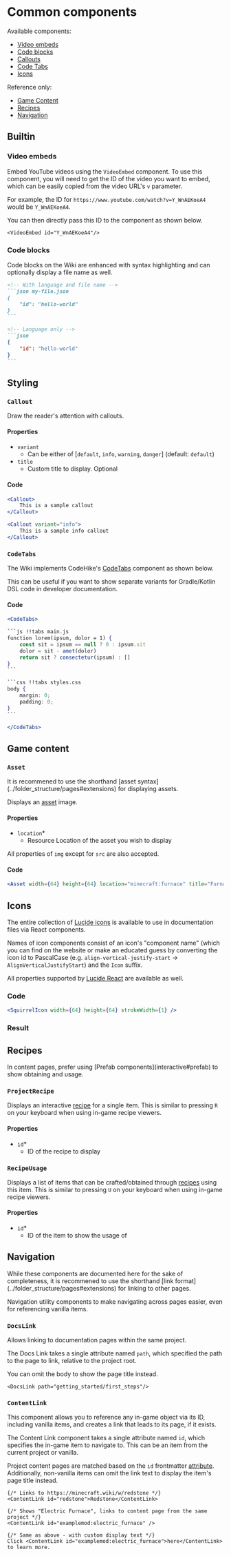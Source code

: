 
# Common components

Available components:

- [Video embeds](#video-embeds)
- [Code blocks](#code-blocks)
- [Callouts](#callout)
- [Code Tabs](#codetabs)
- [Icons](#icons)

Reference only:

- [Game Content](#game-content)
- [Recipes](#recipes)
- [Navigation](#navigation)

## Builtin

### Video embeds

Embed YouTube videos using the `VideoEmbed` component. To use this component, you will need to get the ID of the video
you want to embed, which can be easily copied from the video URL's `v` parameter.

For example, the ID for `https://www.youtube.com/watch?v=Y_WnAEKoeA4` would be `Y_WnAEKoeA4`.

You can then directly pass this ID to the component as shown below.

```mdx
<VideoEmbed id="Y_WnAEKoeA4"/>
```

### Code blocks

Code blocks on the Wiki are enhanced with syntax highlighting and can optionally display a file name as well.

````md
<!-- With language and file name -->
```json my-file.json
{
    "id": "hello-world"
}
```

<!-- Language only -->
```json
{
    "id": "hello-world"
}
```
````

## Styling

### `Callout`

Draw the reader's attention with callouts.

#### Properties

- `variant`
  - Can be either of [`default`, `info`, `warning`, `danger`] (default: `default`)
- `title`
  - Custom title to display. Optional

#### Code

```jsx
<Callout>
    This is a sample callout
</Callout>

<Callout variant="info">
    This is a sample info callout
</Callout>
```

### `CodeTabs`

The Wiki implements CodeHike's [CodeTabs](https://codehike.org/docs/code/tabs) component as shown below.

This can be useful if you want to show separate variants for Gradle/Kotlin DSL code in developer documentation.

#### Code

````jsx
<CodeTabs>

```js !!tabs main.js
function lorem(ipsum, dolor = 1) {
    const sit = ipsum == null ? 0 : ipsum.sit
    dolor = sit - amet(dolor)
    return sit ? consectetur(ipsum) : []
}
```

```css !!tabs styles.css
body {
    margin: 0;
    padding: 0;
}
```

</CodeTabs>
````

## Game content

### `Asset`

<Callout type="important">
   It is recommened to use the shorthand [asset syntax](../folder_structure/pages#extensions) for displaying assets.
</Callout>

Displays an [asset](../folder_structure/assets) image.

#### Properties

- `location`*
  - Resource Location of the asset you wish to display

All properties of `img` except for `src` are also accepted.

#### Code

```jsx
<Asset width={64} height={64} location="minecraft:furnace" title="Furnace" />
```

## Icons

The entire collection of [Lucide icons](https://lucide.dev/icons/) is available to use in documentation files via
React components.

Names of icon components consist of an icon's "component name" (which you can find on the website or make an educated
guess by converting the icon id to PascalCase (e.g. `align-vertical-justify-start` -> `AlignVerticalJustifyStart`)
and the `Icon` suffix.

All properties supported by [Lucide React](https://lucide.dev/guide/packages/lucide-react) are available as well.

### Code

```jsx
<SquirrelIcon width={64} height={64} strokeWidth={1} />
```

### Result

<SquirrelIcon width={64} height={64} strokeWidth={1} className="mt-5" />

## Recipes

<Callout type="important">
    In content pages, prefer using [Prefab components](interactive#prefab) to show obtaining and usage.
</Callout>

### `ProjectRecipe`

Displays an interactive [recipe](../folder_structure/game_data#recipes) for a single item. This is similar to pressing
`R` on your keyboard when using in-game recipe viewers.

#### Properties

- `id`*
  - ID of the recipe to display

### `RecipeUsage`

Displays a list of items that can be crafted/obtained through [recipes](../folder_structure/game_data#recipes) using
this item. This is similar to pressing `U` on your keyboard when using in-game recipe viewers.

#### Properties

- `id`*
  - ID of the item to show the usage of

## Navigation

<Callout type="important">
    While these components are documented here for the sake of completeness, it is recommened to use the shorthand
    [link format](../folder_structure/pages#extensions) for linking to other pages.
</Callout>

Navigation utility components to make navigating across pages easier, even for referencing vanilla items.

### `DocsLink`

Allows linking to documentation pages within the same project.

The Docs Link takes a single attribute named `path`, which specified the path to the page to link, relative to the
project root.

You can omit the body to show the page title instead.

```mdx
<DocsLink path="getting_started/first_steps"/>
```

### `ContentLink`

This component allows you to reference any in-game object via its ID, including vanilla items, and creates a link that
leads to its page, if it exists.

The Content Link component takes a single attribute named `id`, which specifies the in-game item to navigate to.
This can be an item from the current project or vanilla.

Project content pages are matched based on the `id` frontmatter [attribute](../folder_structure/pages/content_pages#metadata).
Additionally, non-vanilla items can omit the link text to display the item's page title instead.

```mdx
{/* Links to https://minecraft.wiki/w/redstone */}
<ContentLink id="redstone">Redstone</ContentLink>

{/* Shows "Electric Furnace", links to content page from the same project */}
<ContentLink id="examplemod:electric_furnace" />

{/* Same as above - with custom display text */}
Click <ContentLink id="examplemod:electric_furnace">here</ContentLink> to learn more.
```